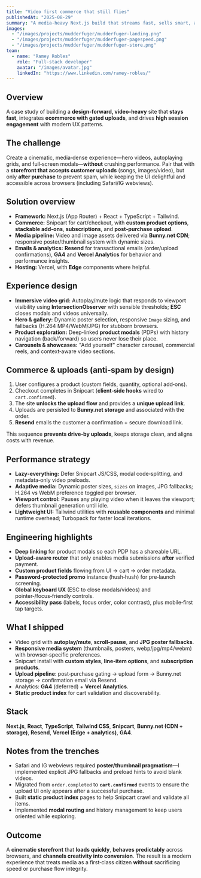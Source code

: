 ---
title: "Video first commerce that still flies"
publishedAt: "2025-08-29"
summary: "A media‑heavy Next.js build that streams fast, sells smart, and turns uploads into orders—without sacrificing design."
images:
  - "/images/projects/mudderfuger/mudderfuger-landing.png"
  - "/images/projects/mudderfuger/mudderfuger-pagespeed.png"
  - "/images/projects/mudderfuger/mudderfuger-store.png"
team:
  - name: "Ramey Robles"
    role: "Full‑stack developer"
    avatar: "/images/avatar.jpg"
    linkedIn: "https://www.linkedin.com/ramey-robles/"
---

## Overview

A case study of building a **design‑forward, video‑heavy** site that **stays fast**, integrates **ecommerce with gated uploads**, and drives **high session engagement** with modern UX patterns.

## The challenge

Create a cinematic, media‑dense experience—hero videos, autoplaying grids, and full‑screen modals—**without** crushing performance. Pair that with a **storefront that accepts customer uploads** (songs, images/video), but only **after purchase** to prevent spam, while keeping the UI delightful and accessible across browsers (including Safari/IG webviews).

## Solution overview

- **Framework:** Next.js (App Router) + React + TypeScript + Tailwind.
- **Commerce:** Snipcart for cart/checkout, with **custom product options**, **stackable add‑ons**, **subscriptions**, and **post‑purchase upload**.
- **Media pipeline:** Video and image assets delivered via **Bunny.net CDN**; responsive poster/thumbnail system with dynamic sizes.
- **Emails & analytics:** **Resend** for transactional emails (order/upload confirmations), **GA4** and **Vercel Analytics** for behavior and performance insights.
- **Hosting:** Vercel, with **Edge** components where helpful.


## Experience design

- **Immersive video grid:** Autoplay/mute logic that responds to viewport visibility using **IntersectionObserver** with sensible thresholds; **ESC** closes modals and videos universally.
- **Hero & gallery:** Dynamic poster selection, responsive `Image` sizing, and fallbacks (H.264 MP4/WebM/JPG) for stubborn browsers.
- **Product exploration:** Deep‑linked **product modals** (PDPs) with history navigation (back/forward) so users never lose their place.
- **Carousels & showcases:** "Add yourself" character carousel, commercial reels, and context‑aware video sections.

## Commerce & uploads (anti‑spam by design)

1. User configures a product (custom fields, quantity, optional add‑ons).
2. Checkout completes in Snipcart (**client‑side hooks** wired to `cart.confirmed`).
3. The site **unlocks the upload flow** and provides a **unique upload link**.
4. Uploads are persisted to **Bunny.net storage** and associated with the order.
5. **Resend** emails the customer a confirmation + secure download link.

This sequence **prevents drive‑by uploads**, keeps storage clean, and aligns costs with revenue.

## Performance strategy

- **Lazy‑everything:** Defer Snipcart JS/CSS, modal code‑splitting, and metadata‑only video preloads.
- **Adaptive media:** Dynamic poster sizes, `sizes` on images, JPG fallbacks; H.264 vs WebM preference toggled per browser.
- **Viewport control:** Pauses any playing video when it leaves the viewport; defers thumbnail generation until idle.
- **Lightweight UI:** Tailwind utilities with **reusable components** and minimal runtime overhead; Turbopack for faster local iterations.

## Engineering highlights

- **Deep linking** for product modals so each PDP has a shareable URL.
- **Upload‑aware router** that only enables media submissions **after** verified payment.
- **Custom product fields** flowing from UI → cart → order metadata.
- **Password‑protected promo** instance (hush‑hush) for pre‑launch screening.
- **Global keyboard UX** (ESC to close modals/videos) and pointer‑/focus‑friendly controls.
- **Accessibility pass** (labels, focus order, color contrast), plus mobile‑first tap targets.

## What I shipped

- Video grid with **autoplay/mute**, **scroll‑pause**, and **JPG poster fallbacks**.
- **Responsive media system** (thumbnails, posters, webp/jpg/mp4/webm) with browser‑specific preferences.
- Snipcart install with **custom styles**, **line‑item options**, and **subscription products**.
- **Upload pipeline**: post‑purchase gating → upload form → Bunny.net storage → confirmation email via Resend.
- Analytics: **GA4** (deferred) + **Vercel Analytics**.
- **Static product index** for cart validation and discoverability.

## Stack

**Next.js**, **React**, **TypeScript**, **Tailwind CSS**, **Snipcart**, **Bunny.net (CDN + storage)**, **Resend**, **Vercel (Edge + analytics)**, **GA4**.

## Notes from the trenches

- Safari and IG webviews required **poster/thumbnail pragmatism**—I implemented explicit JPG fallbacks and preload hints to avoid blank videos.
- Migrated from `order.completed` to **`cart.confirmed`** events to ensure the upload UI only appears after a successful purchase.
- Built **static product index** pages to help Snipcart crawl and validate all items.
- Implemented **modal routing** and history management to keep users oriented while exploring.

## Outcome

A **cinematic storefront** that **loads quickly**, **behaves predictably** across browsers, and **channels creativity into conversion**. The result is a modern experience that treats media as a first‑class citizen **without** sacrificing speed or purchase flow integrity.